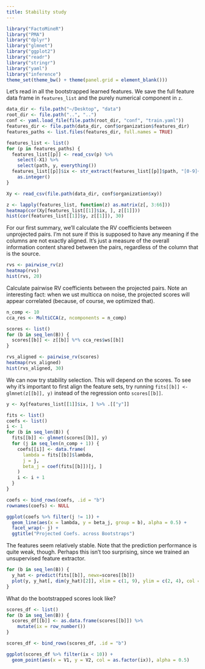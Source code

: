 ```yaml
---
title: Stability study
---
```



```r
library("FactoMineR")
library("PMA")
library("dplyr")
library("glmnet")
library("ggplot2")
library("readr")
library("stringr")
library("yaml")
library("inference")
theme_set(theme_bw() + theme(panel.grid = element_blank()))
```

Let's read in all the bootstrapped learned features. We save the full feature
data frame in `features_list` and the purely numerical component in `z`.

```r
data_dir <- file.path("~/Desktop", "data")
root_dir <- file.path("..", "..")
conf <- yaml.load_file(file.path(root_dir, "conf", "train.yaml"))
features_dir <- file.path(data_dir, conf$organization$features_dir)
features_paths <- list.files(features_dir, full.names = TRUE)

features_list <- list()
for (p in features_paths) {
  features_list[[p]] <- read_csv(p) %>%
    select(-X1) %>%
    select(path, y, everything())
  features_list[[p]]$ix <- str_extract(features_list[[p]]$path, "[0-9]+") %>%
    as.integer()
}

Xy <- read_csv(file.path(data_dir, conf$organization$xy))

z <- lapply(features_list, function(z) as.matrix(z[, 3:66]))
heatmap(cor(Xy[features_list[[1]]$ix, ], z[[1]]))
hist(cor(features_list[[1]]$y, z[[1]]), 30)
```

For our first summary, we'll calculate the RV coefficients between unprojected
pairs. I'm not sure if this is supposed to have any meaning if the columns are
not exactly aligned. It's just a measure of the overall information content
shared between the pairs, regardless of the column that is the source.

```r
rvs <- pairwise_rv(z)
heatmap(rvs)
hist(rvs, 20)
```

Calculate pairwise RV coefficients between the projected pairs. Note an
interesting fact: when we ust multicca on noise, the projected scores will
appear correlated (because, of course, we optimized that).

```r
n_comp <- 10
cca_res <- MultiCCA(z, ncomponents = n_comp)

scores <- list()
for (b in seq_len(B)) {
  scores[[b]] <- z[[b]] %*% cca_res$ws[[b]]
}

rvs_aligned <- pairwise_rv(scores)
heatmap(rvs_aligned)
hist(rvs_aligned, 30)
```

We can now try stability selection. This will depend on the scores. To see why
it's important to first align the feature sets, try running `fits[[b]] <-
glmnet(z[[b]], y)` instead of the regression onto `scores[[b]]`.

```r
y <- Xy[features_list[[1]]$ix, ] %>% .[["y"]]

fits <- list()
coefs <- list()
i <- 1
for (b in seq_len(B)) {
  fits[[b]] <- glmnet(scores[[b]], y)
  for (j in seq_len(n_comp + 1)) {
    coefs[[i]] <- data.frame(
      lambda = fits[[b]]$lambda,
      j = j,
      beta_j = coef(fits[[b]])[j, ]
    )
    i <- i + 1
  }
}

coefs <- bind_rows(coefs, .id = "b")
rownames(coefs) <- NULL

ggplot(coefs %>% filter(j != 1)) +
  geom_line(aes(x = lambda, y = beta_j, group = b), alpha = 0.5) +
  facet_wrap(~ j) +
  ggtitle("Projected Coefs. across Bootstraps")
```

The features seem relatively stable. Note that the prediction performance is
quite weak, though. Perhaps this isn't too surprising, since we trained an
unsupervised feature extractor.

```r
for (b in seq_len(B)) {
  y_hat <- predict(fits[[b]], newx=scores[[b]])
  plot(y, y_hat[, dim(y_hat)[2]], xlim = c(1, 9), ylim = c(2, 4), col = rgb(0, 0, 0, 0.5), cex = 0.1, main = round(fits[[b]]$lambda[dim(y_hat)[2]], 6))
}
```

What do the bootstrapped scores look like?

```r
scores_df <- list()
for (b in seq_len(B)) {
  scores_df[[b]] <- as.data.frame(scores[[b]]) %>%
    mutate(ix = row_number())
}

scores_df <- bind_rows(scores_df, .id = "b")

ggplot(scores_df %>% filter(ix < 10)) +
  geom_point(aes(x = V1, y = V2, col = as.factor(ix)), alpha = 0.5)
```
